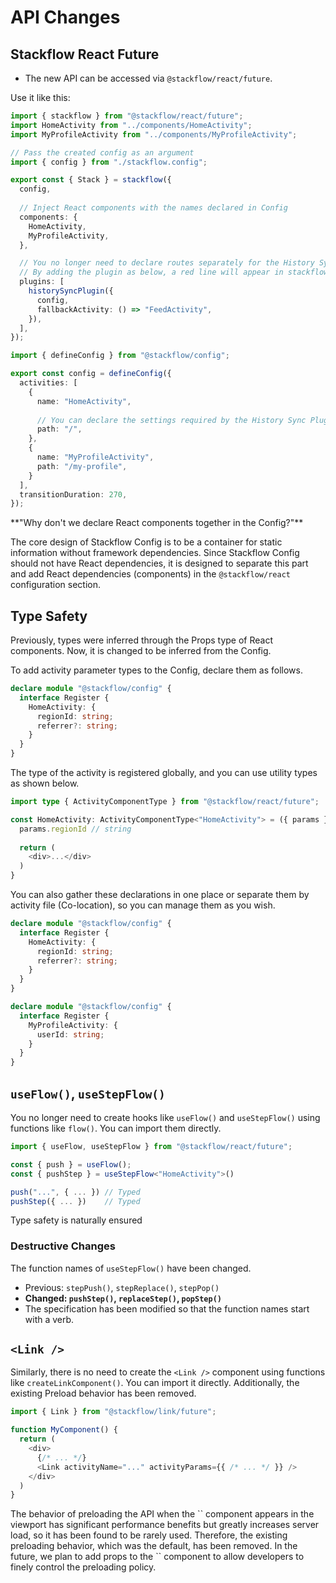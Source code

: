 
# API Changes

## Stackflow React Future

- The new API can be accessed via `@stackflow/react/future`.

Use it like this:

```typescript showLineNumbers filename="Stack.tsx" copy
import { stackflow } from "@stackflow/react/future";
import HomeActivity from "../components/HomeActivity";
import MyProfileActivity from "../components/MyProfileActivity";

// Pass the created config as an argument
import { config } from "./stackflow.config";

export const { Stack } = stackflow({
  config,
  
  // Inject React components with the names declared in Config
  components: {
    HomeActivity,
    MyProfileActivity,
  },

  // You no longer need to declare routes separately for the History Sync Plugin
  // By adding the plugin as below, a red line will appear in stackflow.config.ts
  plugins: [
    historySyncPlugin({
      config,
      fallbackActivity: () => "FeedActivity",
    }),
  ],
});
```

```typescript showLineNumbers filename="stackflow.config.ts" copy
import { defineConfig } from "@stackflow/config";

export const config = defineConfig({
  activities: [
    {
      name: "HomeActivity",
      
      // You can declare the settings required by the History Sync Plugin in stackflow.config
      path: "/",
    },
    {
      name: "MyProfileActivity",
      path: "/my-profile",
    }
  ],
  transitionDuration: 270,
});
```

<Callout emoji="❓">
  **"Why don't we declare React components together in the Config?"**

  The core design of Stackflow Config is to be a container for static information without framework dependencies. Since Stackflow Config should not have React dependencies, it is designed to separate this part and add React dependencies (components) in the `@stackflow/react` configuration section.
</Callout>

## Type Safety

Previously, types were inferred through the Props type of React components. Now, it is changed to be inferred from the Config.

To add activity parameter types to the Config, declare them as follows.

```typescript
declare module "@stackflow/config" {
  interface Register {
    HomeActivity: {
      regionId: string;
      referrer?: string;
    }
  }
}
```

The type of the activity is registered globally, and you can use utility types as shown below.

```typescript showLineNumbers filename="HomeActivity.tsx" copy
import type { ActivityComponentType } from "@stackflow/react/future";

const HomeActivity: ActivityComponentType<"HomeActivity"> = ({ params }) => {
  params.regionId // string
  
  return (
    <div>...</div>
  )
}
```

You can also gather these declarations in one place or separate them by activity file (Co-location), so you can manage them as you wish.

```typescript showLineNumbers filename="HomeActivity.tsx" copy
declare module "@stackflow/config" {
  interface Register {
    HomeActivity: {
      regionId: string;
      referrer?: string;
    }
  }
}
```
```typescript showLineNumbers filename="MyProfileActivity.tsx" copy
declare module "@stackflow/config" {
  interface Register {
    MyProfileActivity: {
      userId: string;
    }
  }
}
```

## `useFlow()`, `useStepFlow()`
You no longer need to create hooks like `useFlow()` and `useStepFlow()` using functions like `flow()`. You can import them directly.

```typescript
import { useFlow, useStepFlow } from "@stackflow/react/future";

const { push } = useFlow();
const { pushStep } = useStepFlow<"HomeActivity">()

push("...", { ... }) // Typed
pushStep({ ... })    // Typed
```

Type safety is naturally ensured

### Destructive Changes

The function names of `useStepFlow()` have been changed.

- Previous: `stepPush()`, `stepReplace()`, `stepPop()`
- **Changed: `pushStep()`, `replaceStep()`, `popStep()`**
- The specification has been modified so that the function names start with a verb.
  
## `<Link />`
Similarly, there is no need to create the `<Link />` component using functions like `createLinkComponent()`. You can import it directly. Additionally, the existing Preload behavior has been removed.

```typescript
import { Link } from "@stackflow/link/future";

function MyComponent() {
  return (
    <div>
      {/* ... */}
      <Link activityName="..." activityParams={{ /* ... */ }} />
    </div>
  )
}
```

<Callout emoji="💡">
  The behavior of preloading the API when the `<Link />` component appears in the viewport has significant performance benefits but greatly increases server load, so it has been found to be rarely used. Therefore, the existing preloading behavior, which was the default, has been removed. In the future, we plan to add props to the `<Link />` component to allow developers to finely control the preloading policy.
</Callout>
